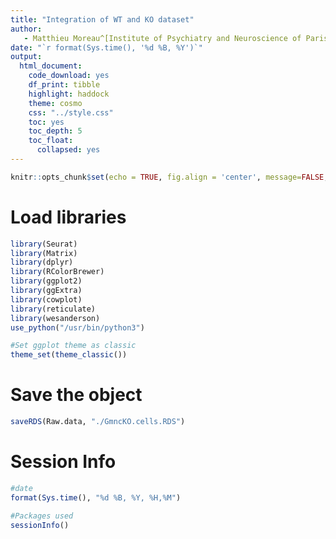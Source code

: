```yaml
---
title: "Integration of WT and KO dataset"
author:
   - Matthieu Moreau^[Institute of Psychiatry and Neuroscience of Paris, INSERM U1266, 75014, Paris, France, matthieu.moreau@inserm.fr] [![](https://orcid.org/sites/default/files/images/orcid_16x16.png)](https://orcid.org/0000-0002-2592-2373)
date: "`r format(Sys.time(), '%d %B, %Y')`"
output: 
  html_document: 
    code_download: yes
    df_print: tibble
    highlight: haddock
    theme: cosmo
    css: "../style.css"
    toc: yes
    toc_depth: 5
    toc_float:
      collapsed: yes
---
```


```r
knitr::opts_chunk$set(echo = TRUE, fig.align = 'center', message=FALSE, warning=FALSE, cache.lazy = FALSE)
```

# Load libraries

```r
library(Seurat)
library(Matrix)
library(dplyr)
library(RColorBrewer)
library(ggplot2)
library(ggExtra)
library(cowplot)
library(reticulate)
library(wesanderson)
use_python("/usr/bin/python3")

#Set ggplot theme as classic
theme_set(theme_classic())
```

# Save the object

```r
saveRDS(Raw.data, "./GmncKO.cells.RDS")
```


# Session Info

```r
#date
format(Sys.time(), "%d %B, %Y, %H,%M")

#Packages used
sessionInfo()
```